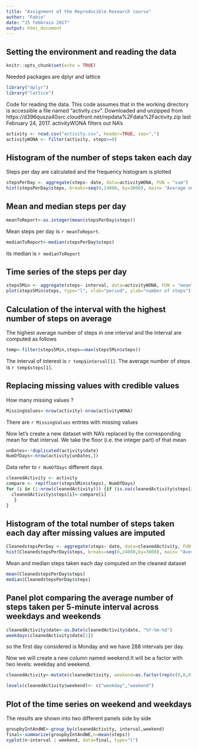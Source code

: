 ---
title: "Assignment of the Reproducible Research course"
author: "Fabio"
date: "25 febbraio 2017"
output: html_document
---

## Setting the environment and reading the data
```{r setup, include=FALSE}
knitr::opts_chunk$set(echo = TRUE)
```

Needed packages are dplyr and lattice

```{r message=FALSE, warning=FALSE, results="hide"}
library("dplyr")
library("lattice")
```

Code for reading the data. This code assumes that in the working directory is accessible a file named "activity.csv".
Downloaded and unzipped from 
https://d396qusza40orc.cloudfront.net/repdata%2Fdata%2Factivity.zip
last February 24, 2017.
activityWONA filters out NA's

```{r message=FALSE, warning=FALSE, results="hide"}
activity <- read.csv("activity.csv", header=TRUE, sep=",")
activityWONA <- filter(activity, steps>=0)
```

## Histogram of the number of steps taken each day

Steps per day are calculated and the frequency histogram is plotted

```{r}
stepsPerDay <- aggregate(steps~ date, data=activityWONA, FUN = "sum")
hist(stepsPerDay$steps, breaks=seq(0,24000, by=3000), main= "Average number of steps per day", xlab="number of steps per day")

```

## Mean and median steps per day

```{r }
meanToReport<-as.integer(mean(stepsPerDay$steps))

```
Mean steps per day is `r meanToReport`.

```{r }
medianToReport<-median(stepsPerDay$steps)
```

its median is `r medianToReport`


## Time series of the steps per day

```{r}

steps5Min <- aggregate(steps~ interval, data=activityWONA, FUN = "mean")
plot(steps5Min$steps, type="l", xlab="period", ylab="number of steps")
```

## Calculation of the interval with the highest number of steps on average

The highest average number of steps in one interval and the interval are computed as follows

```{r}
temp<-filter(steps5Min,steps==max(steps5Min$steps))
```

The interval of interest is `r temp$interval[1]`.
The average number of steps is `r temp$steps[1]`.

## Replacing missing values with credible values
How many missing values ?

```{r echo=FALSE}
MissingValues<-nrow(activity)-nrow(activityWONA)

```

There are `r MissingValues` entries with missing values

Now let's create a new dataset with NA's replaced by the corresponding mean for that interval.
We take the floor (i.e. the integer part) of that mean

```{r}
unDates<-!duplicated(activity$date)
NumOfDays<-nrow(activity[unDates,])
```
Data refer to `r NumOfDays` different days.

``` {r}
cleanedActivity <- activity
compare <- rep(floor(steps5Min$steps), NumOfDays)
for (i in (1:nrow(cleanedActivity))) {if (is.na(cleanedActivity$steps[i])){
  cleanedActivity$steps[i]<-compare[i]
   }
}
```

## Histogram of the total number of steps taken each day after missing values are imputed

``` {r}
CleanedstepsPerDay <- aggregate(steps~ date, data=cleanedActivity, FUN = "sum")
hist(CleanedstepsPerDay$steps, breaks=seq(0,24000,by=3000), main= "Average number of steps per day", xlab="number of steps per day")
```

Mean and median steps taken each day computed on the cleaned dataset
```{r}
mean(CleanedstepsPerDay$steps)
median(CleanedstepsPerDay$steps)

```

## Panel plot comparing the average number of steps taken per 5-minute interval across weekdays and weekends

```{r}
cleanedActivity$date<-as.Date(cleanedActivity$date, "%Y-%m-%d")
weekdays(cleanedActivity$date[1])
```

so the first day considered is Monday and we have 288 intervals per day.

Now we will create a new column named weekend.It will be a factor with two levels: weekday and weekend.
``` {r}
cleanedActivity<-mutate(cleanedActivity, weekend=as.factor(rep(c(0,0,0,0,0,1,1), each=288, length.out=288*NumOfDays)))

levels(cleanedActivity$weekend)<- c("weekday","weekend")
```

## Plot of the time series on weekend and weekdays

The results are shown into two different panels side by side
```{r}
groupbyIntAndWE<-group_by(cleanedActivity, interval,weekend)
final<-summarize(groupbyIntAndWE,n=mean(steps))
xyplot(n~interval | weekend, data=final, type="l")

```


